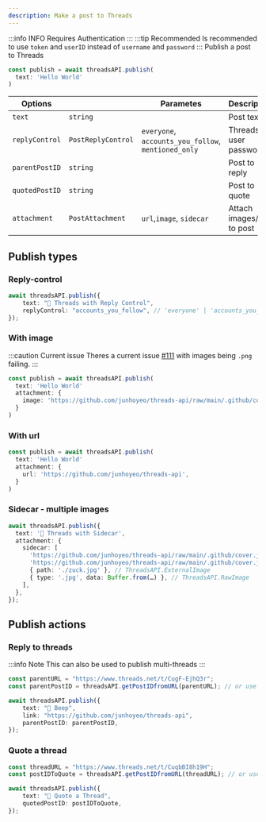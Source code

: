 ```yaml
---
description: Make a post to Threads
---
```


:::info INFO
Requires Authentication
:::
:::tip Recommended
Is recommended to use `token` and `userID` instead of `username` and `password`
:::
Publish a post to Threads

```typescript
const publish = await threadsAPI.publish(
  text: 'Hello World'
)
```

| **Options**    |                    | **Parametes**                                       | **Description**            |
| -------------- | ------------------ | --------------------------------------------------- | -------------------------- |
| `text`         | `string`           |                                                     | Post text                  |
| `replyControl` | `PostReplyControl` | `everyone`, `accounts_you_follow`, `mentioned_only` | Threads user password      |
| `parentPostID` | `string`           |                                                     | Post to reply              |
| `quotedPostID` | `string`           |                                                     | Post to quote              |
| `attachment`   | `PostAttachment`   | `url`,`image`, `sidecar`                            | Attach images/urls to post |

## Publish types

### Reply-control

```typescript
await threadsAPI.publish({
	text: "🤖 Threads with Reply Control",
	replyControl: "accounts_you_follow", // 'everyone' | 'accounts_you_follow' | 'mentioned_only'
});
```

### With image

:::caution Current issue
Theres a current issue [#111](https://github.com/junhoyeo/threads-api/issues/111) with images being `.png` failing.
:::

```typescript
const publish = await threadsAPI.publish(
  text: 'Hello World'
  attachment: {
    image: 'https://github.com/junhoyeo/threads-api/raw/main/.github/cover.jpg',
  }
)
```

### With url

```typescript
const publish = await threadsAPI.publish(
  text: 'Hello World'
  attachment: {
    url: 'https://github.com/junhoyeo/threads-api',
  }
)
```

### Sidecar - multiple images

```typescript
await threadsAPI.publish({
  text: '🤖 Threads with Sidecar',
  attachment: {
    sidecar: [
      'https://github.com/junhoyeo/threads-api/raw/main/.github/cover.jpg',
      'https://github.com/junhoyeo/threads-api/raw/main/.github/cover.jpg',
      { path: './zuck.jpg' }, // ThreadsAPI.ExternalImage
      { type: '.jpg', data: Buffer.from(…) }, // ThreadsAPI.RawImage
    ],
  },
});
```

## Publish actions

### Reply to threads
:::info Note
This can also be used to publish multi-threads
:::
```typescript
const parentURL = "https://www.threads.net/t/CugF-EjhQ3r";
const parentPostID = threadsAPI.getPostIDfromURL(parentURL); // or use `getPostIDfromThreadID`

await threadsAPI.publish({
	text: "🤖 Beep",
	link: "https://github.com/junhoyeo/threads-api",
	parentPostID: parentPostID,
});
```

### Quote a thread

```typescript
const threadURL = "https://www.threads.net/t/CuqbBI8h19H";
const postIDToQuote = threadsAPI.getPostIDfromURL(threadURL); // or use `getPostIDfromThreadID`

await threadsAPI.publish({
	text: "🤖 Quote a Thread",
	quotedPostID: postIDToQuote,
});
```

